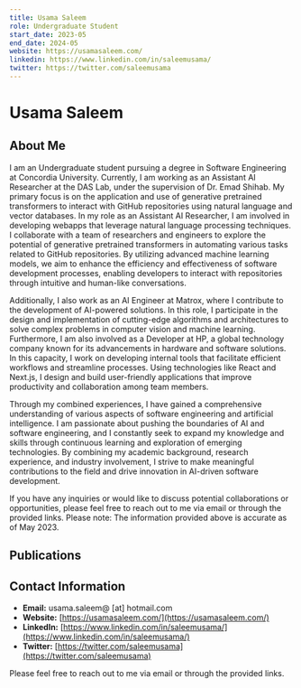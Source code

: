 ```yaml
---
title: Usama Saleem
role: Undergraduate Student
start_date: 2023-05
end_date: 2024-05
website: https://usamasaleem.com/
linkedin: https://www.linkedin.com/in/saleemusama/
twitter: https://twitter.com/saleemusama
---
```


# Usama Saleem

## About Me

I am an Undergraduate student pursuing a degree in Software Engineering at Concordia University. Currently, I am working as an Assistant AI Researcher at the DAS Lab, under the supervision of Dr. Emad Shihab. My primary focus is on the application and use of generative pretrained transformers to interact with GitHub repositories using natural language and vector databases.
In my role as an Assistant AI Researcher, I am involved in developing webapps that leverage natural language processing techniques. I collaborate with a team of researchers and engineers to explore the potential of generative pretrained transformers in automating various tasks related to GitHub repositories. By utilizing advanced machine learning models, we aim to enhance the efficiency and effectiveness of software development processes, enabling developers to interact with repositories through intuitive and human-like conversations.

Additionally, I also work as an AI Engineer at Matrox, where I contribute to the development of AI-powered solutions. In this role, I participate in the design and implementation of cutting-edge algorithms and architectures to solve complex problems in computer vision and machine learning.
Furthermore, I am also involved as a Developer at HP, a global technology company known for its advancements in hardware and software solutions. In this capacity, I work on developing internal tools that facilitate efficient workflows and streamline processes. Using technologies like React and Next.js, I design and build user-friendly applications that improve productivity and collaboration among team members.

Through my combined experiences, I have gained a comprehensive understanding of various aspects of software engineering and artificial intelligence.
I am passionate about pushing the boundaries of AI and software engineering, and I constantly seek to expand my knowledge and skills through continuous learning and exploration of emerging technologies. By combining my academic background, research experience, and industry involvement, I strive to make meaningful contributions to the field and drive innovation in AI-driven software development.

If you have any inquiries or would like to discuss potential collaborations or opportunities, please feel free to reach out to me via email or through the provided links.
Please note: The information provided above is accurate as of May 2023.

## Publications


<AuthorPublications firstname="Usama" lastname="Saleem" />


## Contact Information

- **Email:** usama.saleem@ [at] hotmail.com
- **Website:** [https://usamasaleem.com/](https://usamasaleem.com/)
- **LinkedIn:** [https://www.linkedin.com/in/saleemusama/](https://www.linkedin.com/in/saleemusama/)
- **Twitter:** [https://twitter.com/saleemusama](https://twitter.com/saleemusama)

Please feel free to reach out to me via email or through the provided links.
